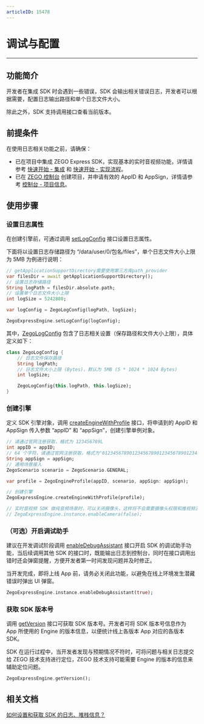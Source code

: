 ```yaml
---
articleID: 15478
---
```

# 调试与配置

- - -

## 功能简介

开发者在集成 SDK 时会遇到一些错误，SDK 会输出相关错误日志，开发者可以根据需要，配置日志输出路径和单个日志文件大小。

除此之外，SDK 支持调用接口查看当前版本。

## 前提条件

在使用日志相关功能之前，请确保：

- 已在项目中集成 ZEGO Express SDK，实现基本的实时音视频功能，详情请参考 [快速开始 - 集成](!Integration/SDK_Integration) 和 [快速开始 - 实现流程](!Integration/Solution_Implementation)。
- 已在 [ZEGO 控制台](https://console.zego.im) 创建项目，并申请有效的 AppID 和 AppSign，详情请参考 [控制台 - 项目信息](/console/guide-doc2)。

## 使用步骤

### 设置日志属性

在创建引擎前，可通过调用 [setLogConfig](https://doc-zh.zego.im/unique-api/express-video-sdkhttps://doc-zh.zego.im/article/dart_flutter/zego_express_engine/ZegoExpressEngine/setLogConfig.html) 接口设置日志属性。

下面将以设置日志存储路径为 “/data/user/0/包名/files”，单个日志文件大小上限为 5MB 为例进行说明：

```dart
// getApplicationSupportDirectory需要使用第三方库path_provider
var filesDir = await getApplicationSupportDirectory();
// 设置日志存储路径
String logPath = filesDir.absolute.path;
// 设置单个日志文件大小上限
int logSize = 5242880;

var logConfig = ZegoLogConfig(logPath, logSize);

ZegoExpressEngine.setLogConfig(logConfig);
```


其中，[ZegoLogConfig](https://doc-zh.zego.im/unique-api/express-video-sdkhttps://doc-zh.zego.im/article/dart_flutter/zego_express_engine/ZegoLogConfig-class.html) 包含了日志相关设置（保存路径和文件大小上限），具体定义如下：

```dart
class ZegoLogConfig {
    // 日志文件保存路径
    String logPath;
    // 日志文件大小上限 (Bytes)，默认为 5MB (5 * 1024 * 1024 Bytes)
    int logSize;

    ZegoLogConfig(this.logPath, this.logSize);
}
```

### 创建引擎

定义 SDK 引擎对象，调用 [createEngineWithProfile](https://doc-zh.zego.im/unique-api/express-video-sdkhttps://doc-zh.zego.im/article/dart_flutter/zego_express_engine/ZegoExpressEngine/createEngineWithProfile.html) 接口，将申请到的 AppID 和 AppSign 传入参数 “appID” 和 “appSign”，创建引擎单例对象。


```dart
// 请通过官网注册获取，格式为 123456789L 
int appID = appID;
// 64 个字符，请通过官网注册获取，格式为"0123456789012345678901234567890123456789012345678901234567890123" 
String appSign = appSign;
// 通用场景接入 
ZegoScenario scenario = ZegoScenario.GENERAL;

var profile = ZegoEngineProfile(appID, scenario, appSign: appSign);

// 创建引擎 
ZegoExpressEngine.createEngineWithProfile(profile);

// 实时音视频 SDK 做纯音频场景时，可以关闭摄像头，这样将不会需要摄像头权限和推视频流
// ZegoExpressEngine.instance.enableCamera(false);
```  

### （可选）开启调试助手

建议在开发调试阶段调用 [enableDebugAssistant](https://doc-zh.zego.im/unique-api/express-video-sdkhttps://doc-zh.zego.im/article/dart_flutter/zego_express_engine/ZegoExpressEngine/enableDebugAssistant.html) 接口开启 SDK 的调试助手功能，当后续调用其他 SDK 的接口时，既能输出日志到控制台，同时在接口调用出错时还会弹窗提醒，方便开发者第一时间发现问题并及时修正。

<Warning title="注意">



当开发完成，即将上线 App 前，请务必关闭此功能，以避免在线上环境发生潜藏错误时弹出 UI 弹窗。

</Warning>




```dart
ZegoExpressEngine.instance.enableDebugAssistant(true);
```
### 获取 SDK 版本号

调用 [getVersion](https://doc-zh.zego.im/unique-api/express-video-sdkhttps://doc-zh.zego.im/article/dart_flutter/zego_express_engine/ZegoExpressEngine/getVersion.html) 接口可获取 SDK 版本号。开发者可将 SDK 版本号信息作为 App 所使用的 Engine 的版本信息，以便统计线上各版本 App 对应的各版本 SDK。

<Note title="说明">


SDK 在运行过程中，当开发者发现与预期情况不符时，可将问题与相关日志提交给 ZEGO 技术支持进行定位，ZEGO 技术支持可能需要 Engine 的版本的信息来辅助定位问题。


</Note>



```dart
ZegoExpressEngine.getVersion();
```

## 相关文档

[如何设置和获取 SDK 的日志、堆栈信息？](https://doc-zh.zego.im/faq/express_sdkLog)
